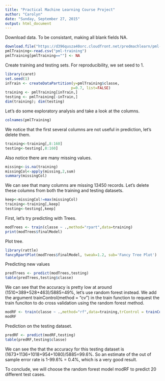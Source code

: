 ```yaml
---
title: "Practical Machine Learning Course Project"
author: "Carolyn"
date: "Sunday, September 27, 2015"
output: html_document
---
```


Download data. To be consistant, making all blank fields NA.

```r
download.file("https://d396qusza40orc.cloudfront.net/predmachlearn/pml-training.csv", "pml-training")
pmlTraining<-read.csv("pml-training")
pmlTraining[pmlTraining==""] <- NA
```

Create training and testing sets. For reproducibility, we set seed to 1.

```r
library(caret)
set.seed(1)
inTrain <- createDataPartition(y=pmlTraining$classe,
                              p=0.7, list=FALSE)
training <- pmlTraining[inTrain,]
testing <- pmlTraining[-inTrain,]
dim(training); dim(testing)
```

Let's do some exploratory analysis and take a look at the columns.

```r
colnames(pmlTraining)
```

We notice that the first several columns are not useful in prediction, let's delete them.

```r
training<-training[,8:160]
testing<-testing[,8:160]
```

Also notice there are many missing values.

```r
missing<-is.na(training)
missingCol<-apply(missing,2,sum)
summary(missingCol)
```

We can see that many columns are missing 13450 records. Let's delete these columns from both the training and testing datasets.

```r
keep<-missingCol!=max(missingCol)
training<-training[,keep]
testing<-testing[,keep]
```

First, let's try predicting with Trees.

```r
modTrees <- train(classe ~ .,method="rpart",data=training)
print(modTrees$finalModel)
```

Plot tree.

```r
library(rattle)
fancyRpartPlot(modTrees$finalModel, tweak=1.2, sub='Fancy Tree Plot')
```

Predicting new values

```r
predTrees <- predict(modTrees,testing)
table(predTrees,testing$classe)
```

We can see that the accuracy is pretty low at around (1510+389+528+463)/5885=49%, let's use random forest instead. We add the argument trainControl(method = "cv") in the train function to request the train funciton to do cross validation using the random forest method.

```r
modRF <- train(classe ~ .,method="rf",data=training,trControl = trainControl(method = "cv"))
modRF
```

Prediction on the testing dataset.

```r
predRF <- predict(modRF,testing)
table(predRF,testing$classe)
```

We can see the that the accuracy for this testing dataset is (1673+1136+1018+954+1080)/5885=99.6%. So an estimate of the out of sample error rate is 1-99.6% = 0.4%, which is a very good result.

To conclude, we will choose the random forest model modRF to predict 20 different test cases.